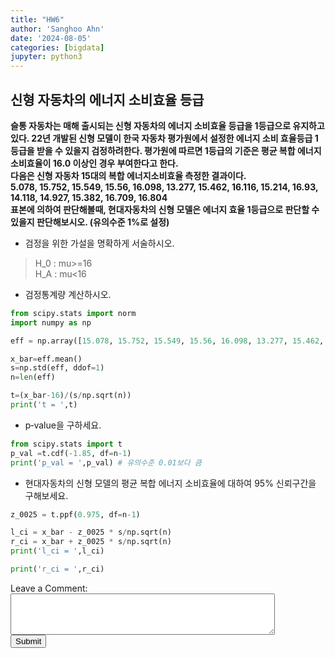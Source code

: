 ```yaml
---
title: "HW6"
author: 'Sanghoo Ahn'
date: '2024-08-05'
categories: [bigdata]
jupyter: python3
---
```


## 신형 자동차의 에너지 소비효율 등급

**슬통 자동차는 매해 출시되는 신형 자동차의 에너지 소비효율 등급을 1등급으로 유지하고 있다. 22년 개발된 신형 모델이 한국 자동차 평가원에서 설정한 에너지 소비 효율등급 1등급을 받을 수 있을지 검정하려한다. 평가원에 따르면 1등급의 기준은 평균 복합 에너지 소비효율이 16.0 이상인 경우 부여한다고 한다.**  
**다음은 신형 자동차 15대의 복합 에너지소비효율 측정한 결과이다.**  
**5.078, 15.752, 15.549, 15.56, 16.098, 13.277, 15.462, 16.116, 15.214, 16.93, 14.118, 14.927, 15.382, 16.709, 16.804**  
**표본에 의하여 판단해볼때, 현대자동차의 신형 모델은 에너지 효율 1등급으로 판단할 수 있을지 판단해보시오. (유의수준 1%로 설정)**
 
- 검정을 위한 가설을 명확하게 서술하시오.

> H_0 : mu>=16  
  H_A : mu<16
    
- 검정통계량 계산하시오.
```python
from scipy.stats import norm
import numpy as np

eff = np.array([15.078, 15.752, 15.549, 15.56, 16.098, 13.277, 15.462, 16.116, 15.214, 16.93, 14.118, 14.927, 15.382, 16.709, 16.804])

x_bar=eff.mean()
s=np.std(eff, ddof=1)
n=len(eff)

t=(x_bar-16)/(s/np.sqrt(n))
print('t = ',t)
```
  

- p‑value을 구하세요.
```python
from scipy.stats import t
p_val =t.cdf(-1.85, df=n-1)
print('p_val = ',p_val) # 유의수준 0.01보다 큼
```
  

- 현대자동차의 신형 모델의 평균 복합 에너지 소비효율에 대하여 95% 신뢰구간을 구해보세요.
```python
z_0025 = t.ppf(0.975, df=n-1)

l_ci = x_bar - z_0025 * s/np.sqrt(n)
r_ci = x_bar + z_0025 * s/np.sqrt(n)
print('l_ci = ',l_ci)
```
```python
print('r_ci = ',r_ci)

```

<form id="comment-form">
    <label for="comment">Leave a Comment:</label><br>
    <textarea id="comment" name="comment" rows="4" cols="50"></textarea><br>
    <input type="submit" value="Submit">
</form>

<div id="comments-section">

</div>

<script>
document.getElementById('comment-form').addEventListener('submit', function(e) {
    e.preventDefault();
    var comment = document.getElementById('comment').value;
    // 댓글을 서버에 저장하는 코드 추가
    document.getElementById('comments-section').innerHTML += '<p>' + comment + '</p>';
    document.getElementById('comment').value = ''; // 폼 초기화
});